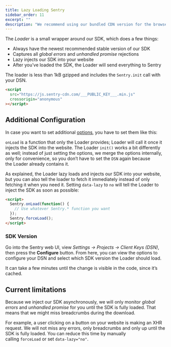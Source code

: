 ```yaml
---
title: Lazy Loading Sentry
sidebar_order: 11
excerpt: ""
description: "We recommend using our bundled CDN version for the browser. If you use `defer`, learn more about its effect on capturing errors."
---
```


The _Loader_ is a small wrapper around our SDK, which does a few things:

- Always have the newest recommended stable version of our SDK
- Captures all *global errors* and *unhandled promise* rejections
- Lazy injects our SDK into your website
- After you’ve loaded the SDK, the Loader will send everything to Sentry

The loader is less than 1kB gzipped and includes the `Sentry.init` call with your DSN.

```html
<script
  src="https://js.sentry-cdn.com/___PUBLIC_KEY___.min.js"
  crossorigin="anonymous"
></script>
```

## Additional Configuration

In case you want to set additional [options](/basics), you have to set them like this:

`onLoad` is a function that only the Loader provides; Loader will call it once it injects the SDK into the website. The Loader `init()` works a bit differently as well; instead of just setting the options, we merge the options internally, only for convenience, so you don’t have to set the `DSN` again because the Loader already contains it.

As explained, the Loader lazy loads and injects our SDK into your website, but you can also tell the loader to fetch it immediately instead of only fetching it when you need it. Setting `data-lazy` to `no` will tell the Loader to inject the SDK as soon as possible:

```html
<script>
  Sentry.onLoad(function() {
    // Use whatever Sentry.* function you want
  });
  Sentry.forceLoad();
</script>
```

### SDK Version

Go into the Sentry web UI, view _Settings -> Projects -> Client Keys (DSN)_, then press the **Configure** button. From here, you can view the options to configure your DSN and select which SDK version the Loader should load.

<Note><markdown>

It can take a few minutes until the change is visible in the code, since it’s cached.

</markdown></Note>

[](js-loader-settings.png)

## **Current limitations**

Because we inject our SDK asynchronously, we will only monitor *global errors* and *unhandled promise* for you until the SDK is fully loaded. That means that we might miss breadcrumbs during the download.

For example, a user clicking on a button on your website is making an XHR request. We will not miss any errors, only breadcrumbs and only up until the SDK is fully loaded. You can reduce this time by manually calling `forceLoad` or set `data-lazy="no"`.
